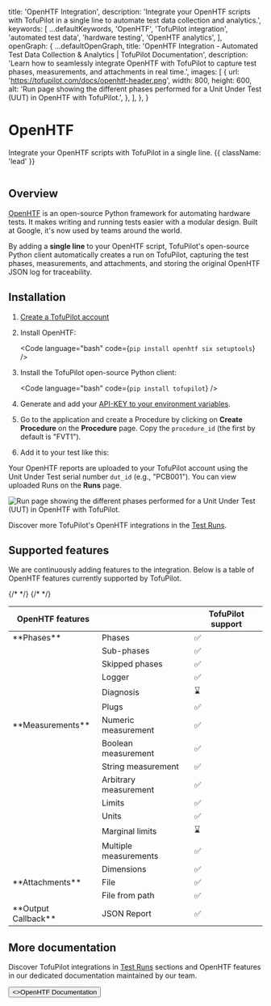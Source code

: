 
  title: 'OpenHTF Integration',
  description:
    'Integrate your OpenHTF scripts with TofuPilot in a single line to automate test data collection and analytics.',
  keywords: [
    ...defaultKeywords,
    'OpenHTF',
    'TofuPilot integration',
    'automated test data',
    'hardware testing',
    'OpenHTF analytics',
  ],
  openGraph: {
    ...defaultOpenGraph,
    title:
      'OpenHTF Integration - Automated Test Data Collection & Analytics | TofuPilot Documentation',
    description:
      'Learn how to seamlessly integrate OpenHTF with TofuPilot to capture test phases, measurements, and attachments in real time.',
    images: [
      {
        url: 'https://tofupilot.com/docs/openhtf-header.png',
        width: 800,
        height: 600,
        alt: 'Run page showing the different phases performed for a Unit Under Test (UUT) in OpenHTF with TofuPilot.',
      },
    ],
  },
}

# OpenHTF

Integrate your OpenHTF scripts with TofuPilot in a single line. {{ className: 'lead' }}

<Image src="/openhtf-header.png" alt="" />

## Overview

[OpenHTF](https://openhtf.com) is an open-source Python framework for automating hardware tests. It makes writing and running tests easier with a modular design. Built at Google, it's now used by teams around the world.

By adding a **single line** to your OpenHTF script, TofuPilot's open-source Python client automatically creates a run on TofuPilot, capturing the test phases, measurements, and attachments, and storing the original OpenHTF JSON log for traceability.

## Installation

1. [Create a TofuPilot account](https://tofupilot.app/auth/signup)

2. Install OpenHTF:

    <Code language="bash" code={`pip install openhtf six setuptools`} />

3. Install the TofuPilot open-source Python client:

    <Code language="bash" code={`pip install tofupilot`} />

4.  Generate and add your [API-KEY to your environment variables](/user-management#api-key).

5. Go to the application and create a Procedure by clicking on **Create Procedure** on the **Procedure** page. Copy the `procedure_id` (the first by default is "FVT1").

6. Add it to your test like this:

    <CodeGithub branch="main" path="docs_tofupilot/integrations/openhtf/main.py" />

Your OpenHTF reports are uploaded to your TofuPilot account using the Unit Under Test serial number `dut_id` (e.g., "PCB001"). You can view uploaded Runs on the **Runs** page.

<Image
  src="/openhtf-page-runs.png"
  alt="Run page showing the different phases performed for a Unit Under Test (UUT) in OpenHTF with TofuPilot."
/>

Discover more TofuPilot's OpenHTF integrations in the [Test Runs](/procedures).

## Supported features

We are continuously adding features to the integration. Below is a table of OpenHTF features currently supported by TofuPilot.

<table>
  <thead>
    <tr>
      <th>OpenHTF features</th>
      <th></th>
      <th>TofuPilot support</th>
    </tr>
  </thead>
  <tbody>
    <tr>
      <td>**Phases**</td>
      <td>Phases</td>
      <td>✅</td>
    </tr>
    <tr>
      <td />
      <td>Sub-phases</td>
      <td>✅</td>
    </tr>
    <tr>
      <td />
      <td>Skipped phases</td>
      <td>✅</td>
    </tr>
    <tr>
      <td />
      <td>Logger</td>
      <td>✅</td>
    </tr>
    {/* <tr>
      <td />
      <td>Diagnosis</td>
      <td>⌛</td>
    </tr> */}
    <tr>
      <td />
      <td>Plugs</td>
      <td>✅</td>
    </tr>
    <tr>
      <td>**Measurements**</td>
      <td>Numeric measurement</td>
      <td>✅</td>
    </tr>
    <tr>
      <td />
      <td>Boolean measurement</td>
      <td>✅</td>
    </tr>
    <tr>
      <td />
      <td>String measurement</td>
      <td>✅</td>
    </tr>
    <tr>
      <td />
      <td>Arbitrary measurement</td>
      <td>✅</td>
    </tr>
    <tr>
      <td />
      <td>Limits</td>
      <td>✅</td>
    </tr>
    <tr>
      <td />
      <td>Units</td>
      <td>✅</td>
    </tr>
    {/* <tr>
      <td />
      <td>Marginal limits</td>
      <td>⌛</td>
    </tr> */}
    <tr>
      <td />
      <td>Multiple measurements</td>
      <td>✅</td>
    </tr>
    <tr>
      <td />
      <td>Dimensions</td>
      <td>✅</td>
    </tr>
    <tr>
      <td>**Attachments**</td>
      <td>File</td>
      <td>✅</td>
    </tr>
    <tr>
      <td />
      <td>File from path</td>
      <td>✅</td>
    </tr>
    <tr>
      <td>**Output Callback**</td>
      <td>JSON Report</td>
      <td>✅</td>
    </tr>
  </tbody>
</table>

## More documentation

Discover TofuPilot integrations in [Test Runs](/procedures) sections and OpenHTF features in our dedicated documentation maintained by our team.

<Button variant="text" arrow="right" href="https://openhtf.org">
  <>OpenHTF Documentation</>
</Button>
